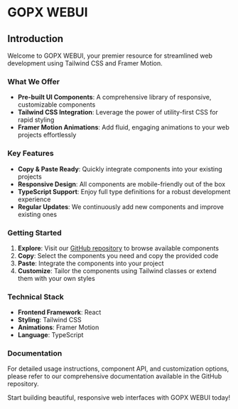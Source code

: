# GOPX WEBUI

## Introduction

Welcome to GOPX WEBUI, your premier resource for streamlined web development using Tailwind CSS and Framer Motion.

### What We Offer

- **Pre-built UI Components**: A comprehensive library of responsive, customizable components
- **Tailwind CSS Integration**: Leverage the power of utility-first CSS for rapid styling
- **Framer Motion Animations**: Add fluid, engaging animations to your web projects effortlessly

### Key Features

- **Copy & Paste Ready**: Quickly integrate components into your existing projects
- **Responsive Design**: All components are mobile-friendly out of the box
- **TypeScript Support**: Enjoy full type definitions for a robust development experience
- **Regular Updates**: We continuously add new components and improve existing ones

### Getting Started

1. **Explore**: Visit our [GitHub repository](https://github.com/GopalVerma1303/webui.gopx) to browse available components
2. **Copy**: Select the components you need and copy the provided code
3. **Paste**: Integrate the components into your project
4. **Customize**: Tailor the components using Tailwind classes or extend them with your own styles

### Technical Stack

- **Frontend Framework**: React
- **Styling**: Tailwind CSS
- **Animations**: Framer Motion
- **Language**: TypeScript

### Documentation

For detailed usage instructions, component API, and customization options, please refer to our comprehensive documentation available in the GitHub repository.

Start building beautiful, responsive web interfaces with GOPX WEBUI today!
